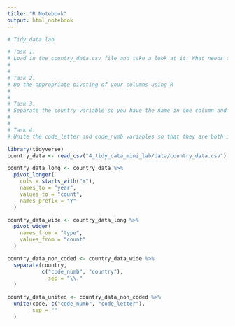 ```yaml
---
title: "R Notebook"
output: html_notebook
---
```


```r
# Tidy data lab 

# Task 1.
# Load in the country_data.csv file and take a look at it. What needs changed in this to make it tidy? Which columns need made into long format, and which need spread to rows?
# 
# 
# Task 2.
# Do the appropriate pivoting of your columns using R
# 
# 
# Task 3.
# Separate the country variable so you have the name in one column and the number in another.
# 
# 
# Task 4.
# Unite the code_letter and code_numb variables so that they are both in one column, with no spaces separating them.
```

```r
library(tidyverse)
country_data <- read_csv("4_tidy_data_mini_lab/data/country_data.csv")
```

```r
country_data_long <- country_data %>%
  pivot_longer(
    cols = starts_with("Y"),
    names_to = "year",
    values_to = "count",
    names_prefix = "Y"
  )

country_data_wide <- country_data_long %>%
  pivot_wider(
    names_from = "type",
    values_from = "count"
  )

```

```r
country_data_non_coded <- country_data_wide %>%
  separate(country,
           c("code_numb", "country"),
             sep = "\\."
  )

```

```r
country_data_united <- country_data_non_coded %>%
  unite(code, c("code_numb", "code_letter"),
        sep = ""
  )

```

